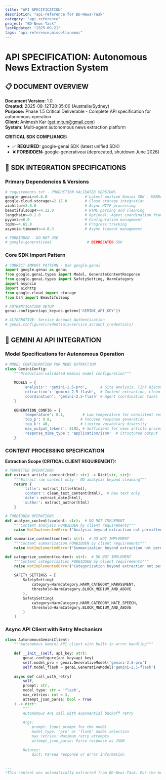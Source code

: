 ```yaml
---
title: "API SPECIFICATION"
description: "api-reference for BD-News-Task"
category: "api-reference"
project: "BD-News-Task"
lastUpdated: "2025-09-21"
tags: "api-reference,miscellaneous"
---
```


# API SPECIFICATION: Autonomous News Extraction System

## 📋 DOCUMENT OVERVIEW

**Document Version:** 1.0  
**Created:** 2025-08-12T20:35:00 (Australia/Sydney)  
**Purpose:** Phase 1.5 Critical Deliverable - Complete API specification for autonomous operation  
**Client:** Animesh Kar (get.mitun@gmail.com)  
**System:** Multi-agent autonomous news extraction platform  

**CRITICAL SDK COMPLIANCE:**
- ✅ **REQUIRED:** google-genai SDK (latest unified SDK)
- ❌ **FORBIDDEN:** google-generativeai (deprecated, shutdown June 2026)

## 🔧 SDK INTEGRATION SPECIFICATIONS

### Primary Dependencies & Versions

```python
# requirements.txt - PRODUCTION VALIDATED VERSIONS
google-genai>=0.6.0                 # Latest unified Gemini SDK - MANDATORY
google-cloud-storage>=2.17.0        # Cloud storage integration
aiohttp>=3.9.0                      # Async HTTP processing
beautifulsoup4>=4.12.0              # HTML parsing and cleaning
langchain>=0.1.0                    # Optional: Agent coordination framework
pyyaml>=6.0                         # Configuration management
tqdm>=4.65.0                        # Progress tracking
asyncio-timeout>=4.0.3              # Async timeout management

# FORBIDDEN - DO NOT USE
# google-generativeai                # DEPRECATED SDK
```

### Core SDK Import Pattern

```python
# CORRECT IMPORT PATTERN - Use google.genai
import google.genai as genai
from google.genai.types import Model, GenerateContentResponse
from google.genai.types import SafetySetting, HarmCategory
import asyncio
import aiohttp
from google.cloud import storage
from bs4 import BeautifulSoup

# AUTHENTICATION SETUP
genai.configure(api_key=os.getenv('GEMINI_API_KEY'))

# ALTERNATIVE: Service Account Authentication
# genai.configure(credentials=service_account_credentials)
```

## 🤖 GEMINI AI API INTEGRATION

### Model Specifications for Autonomous Operation

```python
# MODEL CONFIGURATION FOR NEWS EXTRACTION
class GeminiConfig:
    """Production-validated Gemini model configuration"""
    
    MODELS = {
        'analysis': 'gemini-2.5-pro',      # Site analysis, link discovery
        'extraction': 'gemini-2.5-flash',  # Content extraction, cleaning
        'coordination': 'gemini-2.5-flash' # Agent coordination tasks
    }
    
    GENERATION_CONFIG = {
        'temperature': 0.1,        # Low temperature for consistent results
        'top_p': 0.8,             # Focused response generation
        'top_k': 40,              # Limited vocabulary diversity
        'max_output_tokens': 8192, # Sufficient for news article processing
        'response_mime_type': 'application/json'  # Structured output
    }
```

### CONTENT PROCESSING SPECIFICATION
**Extraction Scope (CRITICAL CLIENT REQUIREMENT):**
```python
# PERMITTED OPERATIONS
def extract_article_content(html: str) -> Dict[str, str]:
    """Extract raw content only - NO analysis beyond cleaning"""
    return {
        'title': extract_title(html),
        'content': clean_text_content(html),  # Raw text only
        'date': extract_date(html),
        'author': extract_author(html)
    }

# FORBIDDEN OPERATIONS  
def analyze_content(content: str):  # DO NOT IMPLEMENT
    """Content analysis FORBIDDEN by client requirements"""
    raise NotImplementedError("Analysis beyond extraction not permitted")

def summarize_content(content: str):  # DO NOT IMPLEMENT
    """Content summarization FORBIDDEN by client requirements"""
    raise NotImplementedError("Summarization beyond extraction not permitted")

def categorize_content(content: str):  # DO NOT IMPLEMENT
    """Content categorization FORBIDDEN by client requirements"""
    raise NotImplementedError("Categorization beyond extraction not permitted")
    
    SAFETY_SETTINGS = [
        SafetySetting(
            category=HarmCategory.HARM_CATEGORY_HARASSMENT,
            threshold=HarmCategory.BLOCK_MEDIUM_AND_ABOVE
        ),
        SafetySetting(
            category=HarmCategory.HARM_CATEGORY_HATE_SPEECH,
            threshold=HarmCategory.BLOCK_MEDIUM_AND_ABOVE
        )
    ]
```

### Async API Client with Retry Mechanism

```python
class AutonomousGeminiClient:
    """Autonomous Gemini API client with built-in error handling"""
    
    def __init__(self, api_key: str):
        genai.configure(api_key=api_key)
        self.model_pro = genai.GenerativeModel('gemini-2.5-pro')
        self.model_flash = genai.GenerativeModel('gemini-2.5-flash')
        
    async def call_with_retry(
        self,
        prompt: str,
        model_type: str = 'flash',
        max_retries: int = 3,
        attempt_json_parse: bool = True
    ) -> dict:
        """
        Autonomous API call with exponential backoff retry
        
        Args:
            prompt: Input prompt for the model
            model_type: 'pro' or 'flash' model selection
            max_retries: Maximum retry attempts
            attempt_json_parse: Parse response as JSON
            
        Returns:
            dict: Parsed response or error information
   

---
*This content was automatically extracted from BD-News-Task. For the most up-to-date information, refer to the source project.*
